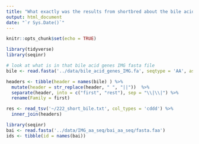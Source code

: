 ```yaml
---
title: "What exactly was the results from shortbred about the bile acid"
output: html_document
date: "`r Sys.Date()`"
---
```


```r
knitr::opts_chunk$set(echo = TRUE)
```

```r
library(tidyverse)
library(seqinr)
```

```r
# look at what is in that bile acid genes IMG fasta file
bile <- read.fasta('../data/bile_acid_genes_IMG.fa', seqtype = 'AA', as.string = T, whole.header = T)

headers <- tibble(header = names(bile) ) %>% 
  mutate(header = str_replace(header, " ", "||"))  %>% 
  separate(header, into = c("first", "rest"), sep = "\\|\\|") %>% 
  rename(Family = first)

res <- read_tsv('~/222_short_bile.txt', col_types = 'cddd') %>% 
  inner_join(headers)
```

```r
library(seqinr)
bai <- read.fasta('../data/IMG_aa_seq/bai_aa_seq/fasta.faa')
ids <- tibble(id = names(bai))
```

